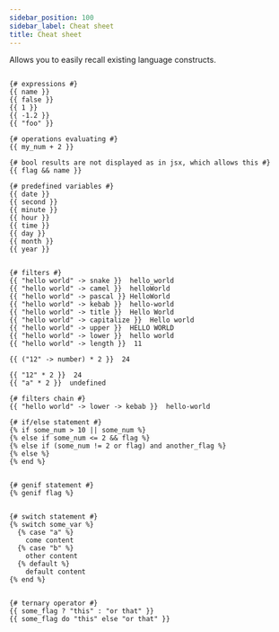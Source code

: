 ```yaml
---
sidebar_position: 100
sidebar_label: Cheat sheet
title: Cheat sheet
---
```


Allows you to easily recall existing language constructs.

```ft

{# expressions #}
{{ name }}
{{ false }}
{{ 1 }}
{{ -1.2 }}
{{ "foo" }}

{# operations evaluating #}
{{ my_num + 2 }}

{# bool results are not displayed as in jsx, which allows this #}
{{ flag && name }}

{# predefined variables #}
{{ date }}
{{ second }}
{{ minute }}
{{ hour }}
{{ time }}
{{ day }}
{{ month }}
{{ year }}


{# filters #}
{{ "hello world" -> snake }}  hello_world
{{ "hello world" -> camel }}  helloWorld
{{ "hello world" -> pascal }} HelloWorld
{{ "hello world" -> kebab }}  hello-world
{{ "hello world" -> title }}  Hello World
{{ "hello world" -> capitalize }}  Hello world
{{ "hello world" -> upper }}  HELLO WORLD
{{ "hello world" -> lower }}  hello world
{{ "hello world" -> length }}  11

{{ ("12" -> number) * 2 }}  24

{{ "12" * 2 }}  24
{{ "a" * 2 }}  undefined

{# filters chain #}
{{ "hello world" -> lower -> kebab }}  hello-world

{# if/else statement #}
{% if some_num > 10 || some_num %}
{% else if some_num <= 2 && flag %}
{% else if (some_num != 2 or flag) and another_flag %}
{% else %}
{% end %}


{# genif statement #}
{% genif flag %}


{# switch statement #}
{% switch some_var %}
  {% case "a" %}
    come content
  {% case "b" %}
    other content
  {% default %}
    default content
{% end %}


{# ternary operator #}
{{ some_flag ? "this" : "or that" }}
{{ some_flag do "this" else "or that" }}
```
